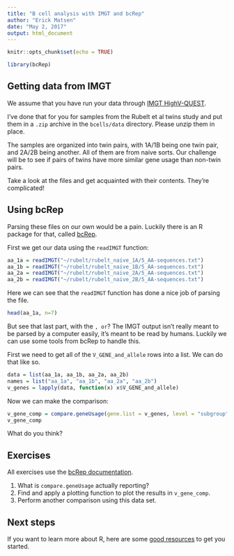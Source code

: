 ```yaml
---
title: "B cell analysis with IMGT and bcRep"
author: "Erick Matsen"
date: "May 2, 2017"
output: html_document
---
```


```r
knitr::opts_chunk$set(echo = TRUE)
```

```r
library(bcRep)
```

## Getting data from IMGT

We assume that you have run your data through [IMGT HighV-QUEST](http://imgt.org/HighV-QUEST/login.action).

I've done that for you for samples from the Rubelt et al twins study and put them in a `.zip` archive in the `bcells/data` directory.
Please unzip them in place.

The samples are organized into twin pairs, with 1A/1B being one twin pair, and 2A/2B being another.
All of them are from naive sorts.
Our challenge will be to see if pairs of twins have more similar gene usage than non-twin pairs.

Take a look at the files and get acquainted with their contents.
They're complicated!


## Using bcRep

Parsing these files on our own would be a pain.
Luckily there is an R package for that, called [bcRep](https://cran.r-project.org/web/packages/bcRep).

First we get our data using the `readIMGT` function:

```r
aa_1a = readIMGT("~/rubelt/rubelt_naive_1A/5_AA-sequences.txt")
aa_1b = readIMGT("~/rubelt/rubelt_naive_1B/5_AA-sequences.txt")
aa_2a = readIMGT("~/rubelt/rubelt_naive_2A/5_AA-sequences.txt")
aa_2b = readIMGT("~/rubelt/rubelt_naive_2B/5_AA-sequences.txt")
```

Here we can see that the `readIMGT` function has done a nice job of parsing the file.
```r
head(aa_1a, n=7)
```
But see that last part, with the `, or`? 
The IMGT output isn't really meant to be parsed by a computer easily, it's meant to be read by humans.
Luckily we can use some tools from bcRep to handle this.

First we need to get all of the `V_GENE_and_allele` rows into a list.
We can do that like so.
```r
data = list(aa_1a, aa_1b, aa_2a, aa_2b)
names = list("aa_1a", "aa_1b", "aa_2a", "aa_2b")
v_genes = lapply(data, function(x) x$V_GENE_and_allele)
```

Now we can make the comparison:
```r
v_gene_comp = compare.geneUsage(gene.list = v_genes, level = "subgroup", names = names)
v_gene_comp
```
What do you think?

## Exercises

All exercises use the [bcRep documentation](https://cran.r-project.org/web/packages/bcRep/).

1. What is `compare.geneUsage` actually reporting?
2. Find and apply a plotting function to plot the results in `v_gene_comp`.
3. Perform another comparison using this data set.

## Next steps

If you want to learn more about R, here are some [good resources](https://www.rstudio.com/online-learning/#R) to get you started.